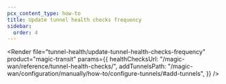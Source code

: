 ```yaml
---
pcx_content_type: how-to
title: Update tunnel health checks frequency
sidebar:
  order: 4
---
```



<Render
	file="tunnel-health/update-tunnel-health-checks-frequency"
	product="magic-transit"
	params={{
		healthChecksUrl: "/magic-wan/reference/tunnel-health-checks/",
		addTunnelsPath:
			"/magic-wan/configuration/manually/how-to/configure-tunnels/#add-tunnels",
	}}
/>
